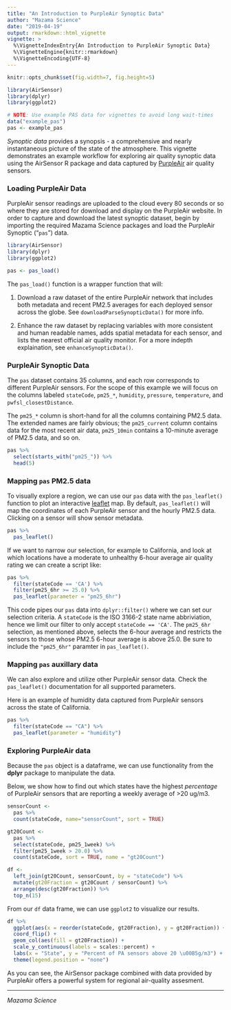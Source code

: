 ```yaml
---
title: "An Introduction to PurpleAir Synoptic Data"
author: "Mazama Science"
date: "2019-04-19"
output: rmarkdown::html_vignette
vignette: >
  %\VignetteIndexEntry{An Introduction to PurpleAir Synoptic Data}
  %\VignetteEngine{knitr::rmarkdown}
  %\VignetteEncoding{UTF-8}
---
```


```r
knitr::opts_chunk$set(fig.width=7, fig.height=5)

library(AirSensor)
library(dplyr)
library(ggplot2)

# NOTE: Use example PAS data for vignettes to avoid long wait-times
data("example_pas")
pas <- example_pas
```

_Synoptic data_ provides a synopsis - a comprehensive and nearly instantaneous 
picture of the state of the atmosphere. This vignette demonstrates an example 
workflow for exploring air quality synoptic data using the AirSensor 
R package and data captured by [PurpleAir](https://www.purpleair.com/) air 
quality sensors.

### Loading PurpleAir Data
PurpleAir sensor readings are uploaded to the cloud every 80 seconds or so 
where they are stored for download and display on the PurpleAir website. In 
order to capture and download the latest synoptic dataset, begin by importing 
the required Mazama Science packages and load the PurpleAir Synoptic ("`pas`") 
data.   

```r
library(AirSensor)
library(dplyr)
library(ggplot2)

pas <- pas_load()
```

The `pas_load()` function is a wrapper function that will: 

1. Download a raw dataset of the entire PurpleAir network that includes both 
metadata and recent PM2.5 averages for each deployed sensor across the globe. 
See `downloadParseSynopticData()` for more info.

2. Enhance the raw dataset by replacing variables with more consistent and 
human readable names, adds spatial metadata for each sensor, and lists the 
nearest official air quality monitor. For a more indepth explaination, see 
`enhanceSynopticData()`.

### PurpleAir Synoptic Data
The `pas` dataset contains 35 columns, and each row corresponds to different 
PurpleAir sensors. For the scope of this example we will focus on the columns
labeled `stateCode`, `pm25_*`, `humidity`, `pressure`, `temperature`, and 
`pwfsl_closestDistance`. 

The `pm25_*` column is short-hand for all the columns containing PM2.5 data. 
The extended names are fairly obvious; the `pm25_current` column contains data for 
the most recent air data, `pm25_10min` contains a 10-minute average of PM2.5 
data, and so on. 

```r
pas %>% 
  select(starts_with("pm25_")) %>% 
  head(5)
``` 

### Mapping `pas` PM2.5 data

To visually explore a region, we can use our `pas` data with the `pas_leaflet()`
function to plot an interactive [leaflet](https://leafletjs.com/) map.
By default, `pas_leaflet()` will map the coordinates of each PurpleAir sensor 
and the hourly PM2.5 data. Clicking on a sensor will show sensor metadata.

```r
pas %>% 
  pas_leaflet()
```

If we want to narrow our selection, for example to California, and look at which 
locations have a moderate to unhealthy 6-hour average air quality rating we can 
create a script like:

```r
pas %>% 
  filter(stateCode == 'CA') %>% 
  filter(pm25_6hr >= 25.0) %>% 
  pas_leaflet(parameter = "pm25_6hr")
```

This code pipes our `pas` data into `dplyr::filter()` where we can set our 
selection criteria. A `stateCode` is the ISO 3166-2 state name abbriviation, 
hence we limit our filter to only accept `stateCode == 'CA'`. The `pm25_6hr` 
selection, as mentioned above, selects the 6-hour average and restricts the 
sensors to those whose PM2.5 6-hour average is above 25.0. Be sure to include 
the `"pm25_6hr"` paramter in `pas_leaflet()`.  

### Mapping `pas` auxillary data

We can also explore and utilize other PurpleAir sensor data. Check the 
`pas_leaflet()` documentation for all supported parameters.

Here is an example of humidity data captured from PurpleAir sensors across the 
state of California.
```r
pas %>% 
  filter(stateCode == "CA") %>% 
  pas_leaflet(parameter = "humidity")
```

### Exploring PurpleAir data

Because the `pas` object is a dataframe, we can use functionality from the 
**dplyr** package to manipulate the data.

Below, we show how to find out which states have the highest _percentage_ of 
PurpleAir sensors that are reporting a weekly average of >20 ug/m3. 

```r
sensorCount <- 
  pas %>% 
  count(stateCode, name="sensorCount", sort = TRUE)

gt20Count <- 
  pas %>%
  select(stateCode, pm25_1week) %>% 
  filter(pm25_1week > 20.0) %>%
  count(stateCode, sort = TRUE, name = "gt20Count")

df <-
  left_join(gt20Count, sensorCount, by = "stateCode") %>%
  mutate(gt20Fraction = gt20Count / sensorCount) %>%
  arrange(desc(gt20Fraction)) %>%
  top_n(15)
```

From our `df` data frame, we can use `ggplot2` to visualize our results. 

```r
df %>% 
  ggplot(aes(x = reorder(stateCode, gt20Fraction), y = gt20Fraction)) + 
  coord_flip() + 
  geom_col(aes(fill = gt20Fraction)) + 
  scale_y_continuous(labels = scales::percent) + 
  labs(x = "State", y = "Percent of PA sensors above 20 \u00B5g/m3") + 
  theme(legend.position = "none")
```

As you can see, the AirSensor package combined with data provided by 
PurpleAir offers a powerful system for regional air-quality assesment. 

----

_Mazama Science_


